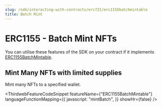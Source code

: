 ```yaml
---
slug: /sdk/interacting-with-contracts/erc721/erc1155batchmintable
title: Batch Mint
---
```



# ERC1155 - Batch Mint NFTs

You can utilise these features of the SDK on your contract if it implements [ERC1155BatchMintable](/contract-kit/erc1155batchmintable).

<div className="row" style={{ marginBottom: 24 }}>
  <div className="col col--12" style={{ marginTop: 8 }}>
    <QuickstartCard
      name="Learn how to implement ERC1155BatchMintable in your smart contract"
      link={"/contract-kit/erc1155batchmintable"}
      image="/assets/icons/general.png"
    />
  </div>
</div>

## Mint Many NFTs with limited supplies

Mint many NFTs to a specified wallet.

<ThirdwebFeatureCodeSnippet
  featureName={"ERC1155BatchMintable"}
  languageFunctionMapping={{
    javascript: "mintBatch",
  }}
  showHr={false}
/>
